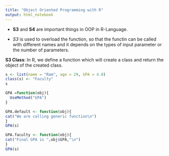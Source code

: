 ```yaml
---
title: "Object Oriented Programming with R"
output: html_notebook
---
```


- **S3** and **S4** are important things in OOP in R-Language. 

- *S3* is used to overload the function, so that the functin can be called with different names and it depends on the types of input parameter or the number of parameters.

**S3 Class**: In R, we define a function which will create a class and return the object of the created class. 
```r
s <- list(name = "Ram", age = 29, GPA = 4.0)  
class(s) <- "Faculty"
s
```
```r
GPA =function(obj){
  UseMethod("GPA")
}
```

```r
GPA.default <- function(obj){  
cat("We are calling generic function\n")  
}  
GPA(s)
```
```r
GPA.faculty <- function(obj){  
cat("Final GPA is ",obj$GPA,"\n")  
}  
GPA(s)
```







